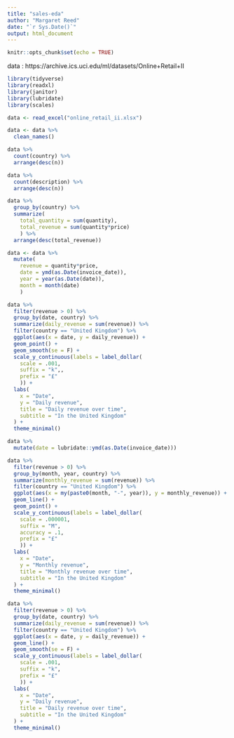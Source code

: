 ```yaml
---
title: "sales-eda"
author: "Margaret Reed"
date: "`r Sys.Date()`"
output: html_document
---
```


```r
knitr::opts_chunk$set(echo = TRUE)
```

 data : https://archive.ics.uci.edu/ml/datasets/Online+Retail+II

```r
library(tidyverse)
library(readxl)
library(janitor)
library(lubridate)
library(scales)
```

```r
data <- read_excel("online_retail_ii.xlsx")
```

```r
data <- data %>%
  clean_names()
```

```r
data %>% 
  count(country) %>%
  arrange(desc(n))
```

```r
data %>%
  count(description) %>%
  arrange(desc(n))
```

```r
data %>%
  group_by(country) %>%
  summarize(
    total_quantity = sum(quantity),
    total_revenue = sum(quantity*price)
    ) %>%
  arrange(desc(total_revenue))
```

```r
data <- data %>%
  mutate(
    revenue = quantity*price,
    date = ymd(as.Date(invoice_date)),
    year = year(as.Date(date)),
    month = month(date)
    )
```

```r
data %>%
  filter(revenue > 0) %>%
  group_by(date, country) %>%
  summarize(daily_revenue = sum(revenue)) %>%
  filter(country == "United Kingdom") %>%
  ggplot(aes(x = date, y = daily_revenue)) +
  geom_point() +
  geom_smooth(se = F) +
  scale_y_continuous(labels = label_dollar(
    scale = .001, 
    suffix = "k",,
    prefix = "£"
    )) +
  labs(
    x = "Date", 
    y = "Daily revenue",
    title = "Daily revenue over time",
    subtitle = "In the United Kingdom"
  ) +
  theme_minimal()
```

```r
data %>%
  mutate(date = lubridate::ymd(as.Date(invoice_date)))
```

```r
data %>%
  filter(revenue > 0) %>%
  group_by(month, year, country) %>%
  summarize(monthly_revenue = sum(revenue)) %>%
  filter(country == "United Kingdom") %>%
  ggplot(aes(x = my(paste0(month, "-", year)), y = monthly_revenue)) +
  geom_line() +
  geom_point() +
  scale_y_continuous(labels = label_dollar(
    scale = .000001, 
    suffix = "M", 
    accuracy = .1,
    prefix = "£"
    )) +
  labs(
    x = "Date", 
    y = "Monthly revenue",
    title = "Monthly revenue over time",
    subtitle = "In the United Kingdom"
  ) +
  theme_minimal()
```


```r
data %>%
  filter(revenue > 0) %>%
  group_by(date, country) %>%
  summarize(daily_revenue = sum(revenue)) %>%
  filter(country == "United Kingdom") %>%
  ggplot(aes(x = date, y = daily_revenue)) +
  geom_line() +
  geom_smooth(se = F) +
  scale_y_continuous(labels = label_dollar(
    scale = .001, 
    suffix = "k",
    prefix = "£"
    )) +
  labs(
    x = "Date", 
    y = "Daily revenue",
    title = "Daily revenue over time",
    subtitle = "In the United Kingdom"
  ) +
  theme_minimal()
```